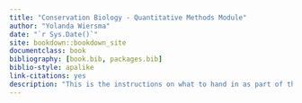 --- 
title: "Conservation Biology - Quantitative Methods Module"
author: "Yolanda Wiersma"
date: "`r Sys.Date()`"
site: bookdown::bookdown_site
documentclass: book
bibliography: [book.bib, packages.bib]
biblio-style: apalike
link-citations: yes
description: "This is the instructions on what to hand in as part of the Quantitative Methods Module in BIOL 4651/7794 (Conservation Biology II: Conservation in Practice)."
---
